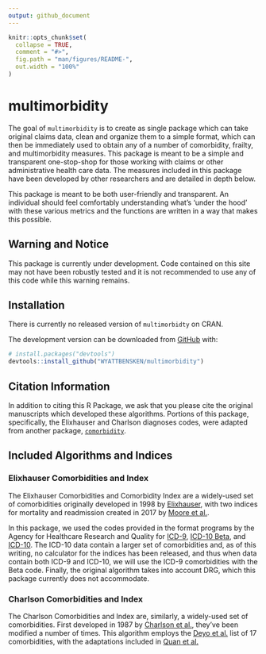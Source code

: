 ```yaml
---
output: github_document
---
```


<!-- README.md is generated from README.Rmd. Please edit that file -->

```r
knitr::opts_chunk$set(
  collapse = TRUE,
  comment = "#>",
  fig.path = "man/figures/README-",
  out.width = "100%"
)
```


# multimorbidity

<!-- badges: start -->
<!-- badges: end -->

The goal of `multimorbidity` is to create as single package which can take original claims data, clean and organize them to a simple format, which can then be immediately used to obtain any of a number of comorbidity, frailty, and multimorbidity measures. This package is meant to be a simple and transparent one-stop-shop for those working with claims or other administrative health care data. The measures included in this package have been developed by other researchers and are detailed in depth below.

This package is meant to be both user-friendly and transparent. An individual should feel comfortably understanding what's 'under the hood' with these various metrics and the functions are written in a way that makes this possible.

## Warning and Notice

This package is currently under development. Code contained on this site may not have been robustly tested and it is not recommended to use any of this code while this warning remains.

## Installation

There is currently no released version of `multimorbidty` on CRAN.

The development version can be downloaded from [GitHub](https://github.com/) with:

``` r
# install.packages("devtools")
devtools::install_github("WYATTBENSKEN/multimorbidity")
```

## Citation Information

In addition to citing this R Package, we ask that you please cite the original manuscripts which developed these algorithms. Portions of this package, specifically, the Elixhauser and Charlson diagnoses codes, were adapted from another package, [`comorbidity`](https://github.com/ellessenne/comorbidity).

## Included Algorithms and Indices

### Elixhauser Comorbidities and Index

The Elixhauser Comorbidities and Comorbidity Index are a widely-used set of comorbidities originally developed in 1998 by [Elixhauser](https://pubmed.ncbi.nlm.nih.gov/9431328/), with two indices for mortality and readmission created in 2017 by [Moore et al.](https://pubmed.ncbi.nlm.nih.gov/28498196/).

In this package, we used the codes provided in the format programs by the Agency for Healthcare Research and Quality for [ICD-9](https://www.hcup-us.ahrq.gov/toolssoftware/comorbidity/comorbidity.jsp), [ICD-10 Beta](https://www.hcup-us.ahrq.gov/toolssoftware/comorbidityicd10/comorbidity_icd10_archive.jsp), and [ICD-10](https://www.hcup-us.ahrq.gov/toolssoftware/comorbidityicd10/comorbidity_icd10.jsp). The ICD-10 data contain a larger set of comorbidities and, as of this writing, no calculator for the indices has been released, and thus when data contain both ICD-9 and ICD-10, we will use the ICD-9 comorbidities with the Beta code. Finally, the original algorithm takes into account DRG, which this package currently does not accommodate.

### Charlson Comorbidities and Index

The Charlson Comorbidities and Index are, similarly, a widely-used set of comorbidities. First developed in 1987 by [Charlson et al.](https://pubmed.ncbi.nlm.nih.gov/3558716/), they've been modified a number of times. This algorithm employs the [Deyo et al.](https://pubmed.ncbi.nlm.nih.gov/1607900/) list of 17 comorbidities, with the adaptations included in [Quan et al.](https://pubmed.ncbi.nlm.nih.gov/16224307/)

